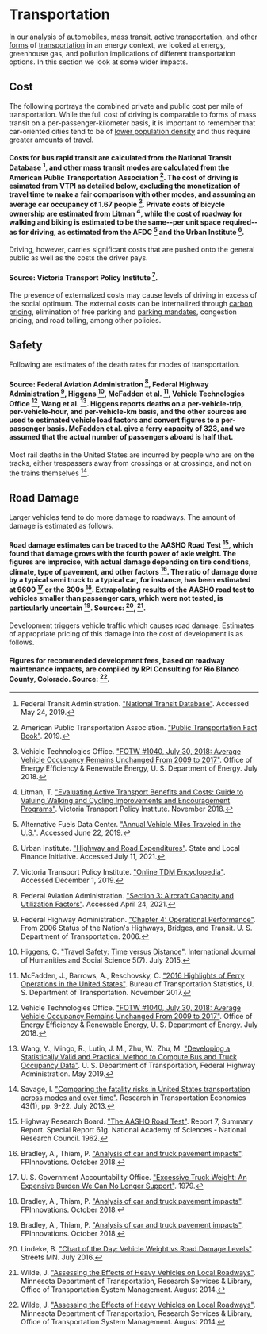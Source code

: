 # Transportation

In our analysis of [automobiles](http://urbancruiseship.org/solution/energy/transpo_cars), [mass transit](http://urbancruiseship.org/solution/energy/transpo_transit), [active transportation](http://urbancruiseship.org/solution/energy/transpo_short), and [other forms](http://urbancruiseship.org/solution/energy/transpo_commute) of [transportation](http://urbancruiseship.org/solution/energy/transpo_ghg) in an energy context, we looked at energy, greenhouse gas, and pollution implications of different transportation options. In this section we look at some wider impacts.

## Cost
The following portrays the combined private and public cost per mile of transportation. While the full cost of driving is comparable to forms of mass transit on a per-passenger-kilometer basis, it is important to remember that car-oriented cities tend to be of [lower population density](http://urbancruiseship.org/solution/cities/cities_transportation_systems) and thus require greater amounts of travel.

#### Costs for bus rapid transit are calculated from the National Transit Database [^6], and other mass transit modes are calculated from the American Public Transportation Association [^2]. The cost of driving is esimated from VTPI as detailed below, excluding the monetization of travel time to make a fair comparison with other modes, and assuming an average car occupancy of 1.67 people [^18]. Private costs of bicycle ownership are estimated from Litman [^12], while the cost of roadway for walking and biking is estimated to be the same--per unit space required--as for driving, as estimated from the AFDC [^1] and the Urban Institute [^17].

Driving, however, carries significant costs that are pushed onto the general public as well as the costs the driver pays.

#### Source: Victoria Transport Policy Institute [^19].

The presence of externalized costs may cause levels of driving in excess of the social optimum. The external costs can be internalized through [carbon pricing](http://urbancruiseship.org/solution/energy/climate), elimination of free parking and [parking mandates](http://urbancruiseship.org/solution/cities/cities_zoning), congestion pricing, and road tolling, among other policies.

## Safety
Following are estimates of the death rates for modes of transportation.

#### Source: Federal Aviation Administration [^4], Federal Highway Administration [^5], Higgens [^8], McFadden et al. [^13], Vehicle Technologies Office [^18], Wang et al. [^20]. Higgens reports deaths on a per-vehicle-trip, per-vehicle-hour, and per-vehicle-km basis, and the other sources are used to estimated vehicle load factors and convert figures to a per-passenger basis. McFadden et al. give a ferry capacity of 323, and we assumed that the actual number of passengers aboard is half that.

Most rail deaths in the United States are incurred by people who are on the tracks, either trespassers away from crossings or at crossings, and not on the trains themselves [^14].

## Road Damage
Larger vehicles tend to do more damage to roadways. The amount of damage is estimated as follows.

#### Road damage estimates can be traced to the AASHO Road Test [^9], which found that damage grows with the fourth power of axle weight. The figures are imprecise, with actual damage depending on tire conditions, climate, type of pavement, and other factors [^3]. The ratio of damage done by a typical semi truck to a typical car, for instance, has been estimated at 9600 [^16] or the 300s [^3]. Extrapolating results of the AASHO road test to vehicles smaller than passenger cars, which were not tested, is particularly uncertain [^3]. Sources: [^11], [^21].

Development triggers vehicle traffic which causes road damage. Estimates of appropriate pricing of this damage into the cost of development is as follows.

#### Figures for recommended development fees, based on roadway maintenance impacts, are compiled by RPI Consulting for Rio Blanco County, Colorado. Source: [^21].

[^1]: Alternative Fuels Data Center. ["Annual Vehicle Miles Traveled in the U.S."](https://afdc.energy.gov/data/10315). Accessed June 22, 2019.

[^2]: American Public Transportation Association. ["Public Transportation Fact Book"](https://www.apta.com/research-technical-resources/transit-statistics/public-transportation-fact-book/). 2019.

[^3]: Bradley, A., Thiam, P. ["Analysis of car and truck pavement impacts"](https://www.trucking.org/sites/default/files/2020-02/Analysis%20of%20car%20and%20truck%20pavement%20impacts-FINAL.pdf). FPInnovations. October 2018.

[^4]: Federal Aviation Administration. ["Section 3: Aircraft Capacity and Utilization Factors"](https://www.faa.gov/regulations_policies/policy_guidance/benefit_cost/media/econ-value-section-3-capacity.pdf). Accessed April 24, 2021.

[^5]: Federal Highway Administration. ["Chapter 4: Operational Performance"](https://www.fhwa.dot.gov/policy/2006cpr/chap4.cfm). From 2006 Status of the Nation's Highways, Bridges, and Transit. U. S. Department of Transportation. 2006.

[^6]: Federal Transit Administration. ["National Transit Database"](https://www.nationaltransitdatabase.org/). Accessed May 24, 2019.

[^7]: Hajek, J. J., Tighe, H. L., Hutchinson, B. G. ["Allocation of Pavement Damage Due to Trucks Using a Marginal Cost Method"](https://journals.sagepub.com/doi/abs/10.3141/1613-07). Transportation Research Record: Journal of the Transportation Research Board 1613(1). January 1998.

[^8]: Higgens, C. ["Travel Safety: Time versus Distance"](http://www.ijhssnet.com/journals/Vol_5_No_7_1_July_2015/15.pdf). International Journal of Humanities and Social Science 5(7). July 2015.

[^9]: Highway Research Board. ["The AASHO Road Test"](http://onlinepubs.trb.org/Onlinepubs/sr/sr61g/61g.pdf). Report 7, Summary Report. Special Report 61g. National Academy of Sciences - National Research Council. 1962.

[^10]: Kroes, S., Reichard, P., Teigen, S., Collard, C., Keating, M. ["Measuring the Miles: Road Usage Charges in Utah"](https://www.utahfoundation.org/reports/rucreport/). Utah Foundation. March 2021.

[^11]: Lindeke, B. ["Chart of the Day: Vehicle Weight vs Road Damage Levels"](https://streets.mn/2016/07/07/chart-of-the-day-vehicle-weight-vs-road-damage-levels/). Streets MN. July 2016.

[^12]: Litman, T. ["Evaluating Active Transport Benefits and Costs: Guide to Valuing Walking and Cycling Improvements and Encouragement Programs"](https://trid.trb.org/view/1262285). Victoria Transport Policy Institute. November 2018.

[^13]: McFadden, J., Barrows, A., Reschovsky, C. ["2016 Highlights of Ferry Operations in the United States"](https://www.bts.gov/2016-highlights-ferry-operations-united-states-0). Bureau of Transportation Statistics, U. S. Department of Transportation. November 2017.

[^14]: Savage, I. ["Comparing the fatality risks in United States transportation across modes and over time"](https://www.sciencedirect.com/science/article/abs/pii/S0739885912002156). Research in Transportation Economics 43(1), pp. 9-22. July 2013.

[^15]: True Cost. ["The Hidden Trucking Industry Subsidy"](https://truecostblog.com/2009/06/02/the-hidden-trucking-industry-subsidy/). June 2009.

[^16]: U. S. Government Accountability Office. ["Excessive Truck Weight: An Expensive Burden We Can No Longer Support"](https://www.gao.gov/products/ced-79-94). 1979.

[^17]: Urban Institute. ["Highway and Road Expenditures"](https://www.urban.org/policy-centers/cross-center-initiatives/state-and-local-finance-initiative/state-and-local-backgrounders/highway-and-road-expenditures). State and Local Finance Initiative. Accessed July 11, 2021.

[^18]: Vehicle Technologies Office. ["FOTW #1040, July 30, 2018: Average Vehicle Occupancy Remains Unchanged From 2009 to 2017"](https://www.energy.gov/eere/vehicles/articles/fotw-1040-july-30-2018-average-vehicle-occupancy-remains-unchanged-2009-2017). Office of Energy Efficiency & Renewable Energy, U. S. Department of Energy. July 2018.

[^19]: Victoria Transport Policy Institute. ["Online TDM Encyclopedia"](https://www.vtpi.org/tdm/). Accessed December 1, 2019.

[^20]: Wang, Y., Mingo, R., Lutin, J. M., Zhu, W., Zhu, M. ["Developing a Statistically Valid and Practical Method to Compute Bus and Truck Occupancy Data"](https://www.fhwa.dot.gov/policyinformation/tables/occupancyfactors/fhwa_pl_19_048.pdf). U. S. Department of Transportation, Federal Highway Administration. May 2019.

[^21]: Wilde, J. ["Assessing the Effects of Heavy Vehicles on Local Roadways"](https://trid.trb.org/view/1357274). Minnesota Department of Transportation, Research Services & Library, Office of Transportation System Management. August 2014.

